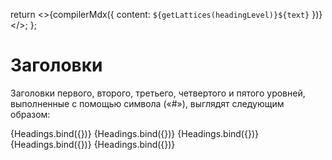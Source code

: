 
<Meta title="Post/Heading" decorators={[gridDecorator]}/>

  return <>{compilerMdx({ content: `${getLattices(headingLevel)}${text}` })}</>;
};

# Заголовки

Заголовки первого, второго, третьего, четвертого и пятого уровней,
выполненные с помощью символа («#»), выглядят следующим образом:

<Canvas>
  <Story
    name="Heading H1"
    args={{
      headingLevel: 1,
      text: 'Heading h1',
    }}
  >
    {Headings.bind({})}
  </Story>
</Canvas>

<Canvas>
  <Story
    name="Heading H2"
    args={{
      headingLevel: 2,
      text: 'Heading h2',
    }}
  >
    {Headings.bind({})}
  </Story>
</Canvas>

<Canvas>
  <Story
    name="Heading H3"
    args={{
      headingLevel: 3,
      text: 'Heading h3',
    }}
  >
    {Headings.bind({})}
  </Story>
</Canvas>

<Canvas>
  <Story
    name="Heading H4"
    args={{
      headingLevel: 4,
      text: 'Heading h4',
    }}
  >
    {Headings.bind({})}
  </Story>
</Canvas>

<Canvas>
  <Story
    name="Heading H5"
    args={{
      headingLevel: 5,
      text: 'Heading h5',
    }}
  >
    {Headings.bind({})}
  </Story>
</Canvas>
